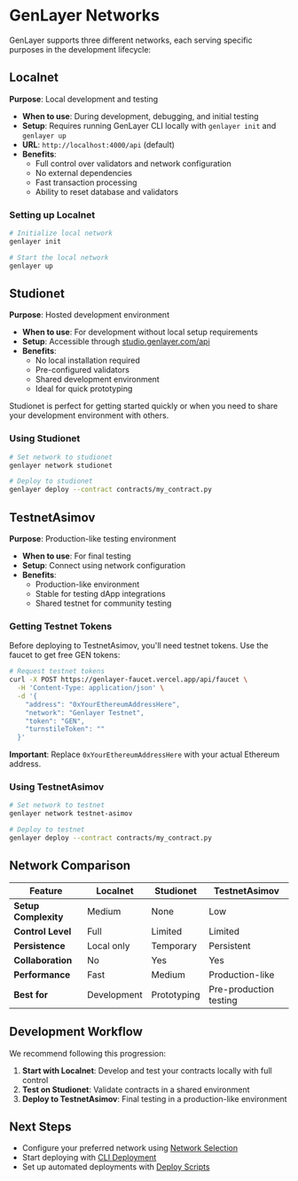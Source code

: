 
# GenLayer Networks

GenLayer supports three different networks, each serving specific purposes in the development lifecycle:

## Localnet

**Purpose**: Local development and testing
- **When to use**: During development, debugging, and initial testing
- **Setup**: Requires running GenLayer CLI locally with `genlayer init` and `genlayer up`
- **URL**: `http://localhost:4000/api` (default)
- **Benefits**: 
  - Full control over validators and network configuration
  - No external dependencies
  - Fast transaction processing
  - Ability to reset database and validators

### Setting up Localnet

```bash
# Initialize local network
genlayer init

# Start the local network
genlayer up

```

## Studionet

**Purpose**: Hosted development environment
- **When to use**: For development without local setup requirements
- **Setup**: Accessible through [studio.genlayer.com/api](https://studio.genlayer.com)
- **Benefits**:
  - No local installation required
  - Pre-configured validators
  - Shared development environment
  - Ideal for quick prototyping

<Callout emoji="ℹ️">
  Studionet is perfect for getting started quickly or when you need to share your development environment with others.
</Callout>

### Using Studionet

```bash
# Set network to studionet
genlayer network studionet

# Deploy to studionet
genlayer deploy --contract contracts/my_contract.py
```

## TestnetAsimov

**Purpose**: Production-like testing environment
- **When to use**: For final testing
- **Setup**: Connect using network configuration
- **Benefits**:
  - Production-like environment
  - Stable for testing dApp integrations
  - Shared testnet for community testing

### Getting Testnet Tokens

Before deploying to TestnetAsimov, you'll need testnet tokens. Use the faucet to get free GEN tokens:

```bash
# Request testnet tokens
curl -X POST https://genlayer-faucet.vercel.app/api/faucet \
  -H 'Content-Type: application/json' \
  -d '{
    "address": "0xYourEthereumAddressHere",
    "network": "Genlayer Testnet",
    "token": "GEN",
    "turnstileToken": ""
  }'
```

**Important**: Replace `0xYourEthereumAddressHere` with your actual Ethereum address.

### Using TestnetAsimov

```bash
# Set network to testnet
genlayer network testnet-asimov

# Deploy to testnet
genlayer deploy --contract contracts/my_contract.py
```

## Network Comparison

| Feature | Localnet | Studionet | TestnetAsimov |
|---------|----------|-----------|---------------|
| **Setup Complexity** | Medium | None | Low |
| **Control Level** | Full | Limited | Limited |
| **Persistence** | Local only | Temporary | Persistent |
| **Collaboration** | No | Yes | Yes |
| **Performance** | Fast | Medium | Production-like |
| **Best for** | Development | Prototyping | Pre-production testing |

## Development Workflow

We recommend following this progression:

1. **Start with Localnet**: Develop and test your contracts locally with full control
2. **Test on Studionet**: Validate contracts in a shared environment
3. **Deploy to TestnetAsimov**: Final testing in a production-like environment

## Next Steps

- Configure your preferred network using [Network Selection](./network-selection)
- Start deploying with [CLI Deployment](./cli-deployment)
- Set up automated deployments with [Deploy Scripts](./deploy-scripts) 